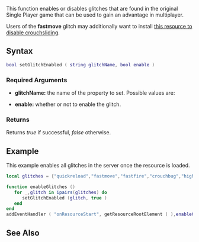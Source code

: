
{{Server function}}
This function enables or disables glitches that are found in the original Single Player game that can be used to gain an advantage in multiplayer. 
{{Note|By default all these glitches are disabled - use this function to '''enable''' them.}}

Users of the '''fastmove''' glitch may additionally want to install [https://community.mtasa.com/index.php?p=resources&s=details&id=13368 this resource to disable crouchsliding]. 

==Syntax==
<syntaxhighlight lang="lua">bool setGlitchEnabled ( string glitchName, bool enable )</syntaxhighlight>

===Required Arguments===
*'''glitchName:''' the name of the property to set. Possible values are:
{{Glitches}}
*'''enable:''' whether or not to enable the glitch.

===Returns===
Returns ''true'' if successful, ''false'' otherwise.

==Example==
This example enables all glitches in the server once the resource is loaded.
<syntaxhighlight lang="lua">
local glitches = {"quickreload","fastmove","fastfire","crouchbug","highcloserangedamage","hitanim","fastsprint","baddrivebyhitbox","quickstand"}

function enableGlitches ()
   for _,glitch in ipairs(glitches) do
      setGlitchEnabled (glitch, true )
   end 
end
addEventHandler ( "onResourceStart", getResourceRootElement ( ),enableGlitches)
</syntaxhighlight>

==See Also==
{{Server functions}}